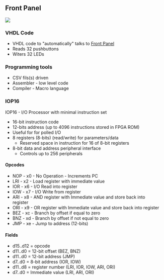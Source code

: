 == Front Panel ==

<img src="http://land-boards.com/blwiki/images/1/1b/EightBitFrontPanel720px.JPG"></img>

=== VHDL Code ===

* VHDL code to "automatically" talks to [http://land-boards.com/blwiki/index.php?title=Front_Panel_For_8_Bit_Computers Front Panel]
* Reads 32 pushbuttons
* Witers 32 LEDs

=== Programming tools ===

* CSV fils(s) driven
* Assembler - low level code
* Compiler - Macro language

=== IOP16  ===

IOP16 - I/O Processor with minimal instruction set

* 16-bit instruction code
* 12-bits address (up to 4096 instructions stored in FPGA ROM)
* Useful for for polled I/O
* 8 registers (8-bits) (read/write) for parameters/data
** Reserved space in instruction for 16 of 8-bit registers
* 8-bit data and address peripheral interface
** Controls up to 256 peripherals

==== Opcodes ====

* NOP - x0 - No Operation - Increments PC
* LRI - x2 - Load register with immediate value
* IOR - x6 - I/O Read into register
* IOW - x7 - I/O Write from register
* ARI - x8 - AND register with Immediate value and store back into register
* ORI - x9 - OR register with Immediate value and store back into register
* BEZ - xc - Branch by offset if equal to zero
* BNZ - xd - Branch by offset if not equal to zero
* JMP - xe - Jump to address (12-bits)

==== Fields ====

* d15..d12 = opcode
* d11..d0  = 12-bit offset (BEZ, BNZ)
* d11..d0  = 12-bit address (JMP)
* d7..d0   = 8-bit address (IOR, IOW)
* d11..d8  = register number (LRI, IOR, IOW, ARI, ORI)
* d7..d0   = Immediate value (LRI, ARI, ORI)
